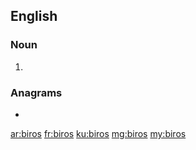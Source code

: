 {{also|Biros|birôs|birô}}

==English==

===Noun===
{{head|en|noun plural form}}

# {{plural of|biro|lang=en}}

===Anagrams===
* {{l|en|Boris}}

[[ar:biros]]
[[fr:biros]]
[[ku:biros]]
[[mg:biros]]
[[my:biros]]